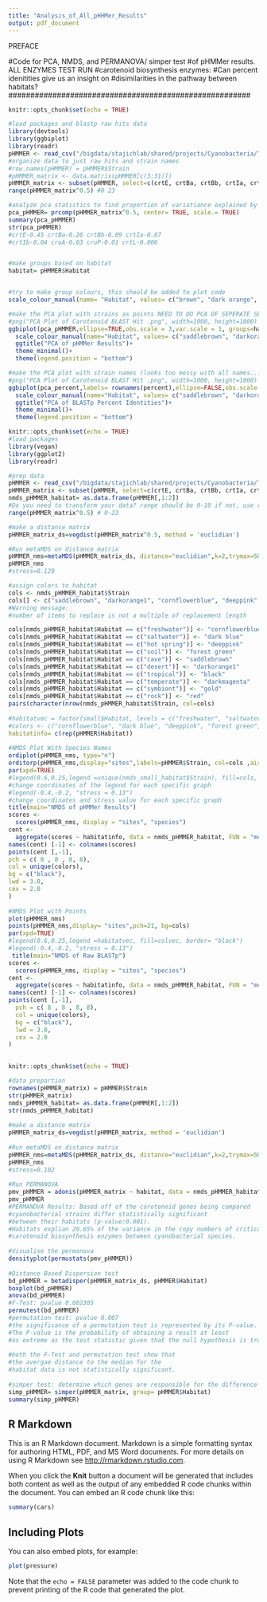 ```yaml
---
title: "Analysis_of_All_pHHMer_Results"
output: pdf_document
---
```


#################### PREFACE ##########################
#Code for PCA, NMDS, and PERMANOVA/ simper test 
#of pHMMer results. ALL ENZYMES TEST RUN 
#carotenoid biosynthesis enzymes:
#Can percent idenitities give us an insight on 
#disimilarities in the pathway between habitats?  
#######################################################

```r
knitr::opts_chunk$set(echo = TRUE)

#load packages and blastp raw hits data 
library(devtools)
library(ggbiplot)
library(readr)
pHMMER <- read_csv("/bigdata/stajichlab/shared/projects/Cyanobacteria/Terresterial_Cyano/Cyano Carotenoids pHMMER Results - phmmer (1).csv")
#organize data to just raw hits and strain names 
#row.names(pHMMER) = pHMMER$Strain
#pHMMER_matrix <- data.matrix(pHMMER[c(3:31)])
pHMMER_matrix <- subset(pHMMER, select=c(crtE, crtBa, crtBb, crtIa, crtIb, cruA, cruP, crtL, crtRa, crtRb, crtG, crtX, crtW, crtOa, crtN,crtP, crtQa, crtQb, cruF, crtM),row.names=1)
range(pHMMER_matrix^0.5) #0 23

#analyze pca statistics to find proportion of variatiance explained by each gene 
pca_pHMMER= prcomp(pHMMER_matrix^0.5, center= TRUE, scale.= TRUE)
summary(pca_pHMMER)
str(pca_pHMMER)
#crtE-0.45 crtBa-0.26 crtBb-0.09 crtIa-0.07
#crtIb-0.04 cruA-0.03 cruP-0.01 crtL-0.006


#make groups based on habitat
habitat= pHMMER$Habitat


#try to make group colours, this should be added to plot code 
scale_colour_manual(name= "Habitat", values= c("brown", "dark orange", "blue", "pink", "red", "dark blue", "forest green", "dark yellow", "red", "black"))

#make the PCA plot with strains as points NEED TO DO PCA OF SEPERATE SETS OF GENES 
#png("PCA Plot of Carotenoid BLAST Hit .png", width=1000, height=1000)
ggbiplot(pca_pHMMER,ellipse=TRUE,obs.scale = 3,var.scale = 1, groups=habitat) +
  scale_colour_manual(name="Habitat", values= c("saddlebrown", "darkorange1", "cornflowerblue", "deeppink", "red", "dark blue", "forest green", "gold", "darkmagenta", "black"))+
  ggtitle("PCA of pHMMer Results")+
  theme_minimal()+
  theme(legend.position = "bottom")

#make the PCA plot with strain names (looks too messy with all names...)
#png("PCA Plot of Carotenoid BLAST Hit .png", width=1000, height=1000)
ggbiplot(pca_percent,labels= rownames(percent),ellipse=FALSE,obs.scale = 3,var.scale = 1, groups=habitat) +
  scale_colour_manual(name="Habitat", values= c("saddlebrown", "darkorange1", "cornflowerblue", "deeppink", "red", "dark blue", "forest green", "gold", "darkmagenta", "black"))+
  ggtitle("PCA of BLASTp Percent Identities")+
  theme_minimal()+
  theme(legend.position = "bottom")
```

```r
knitr::opts_chunk$set(echo = TRUE)
#load packages 
library(vegan)
library(ggplot2)
library(readr)

#prep data
pHMMER <- read_csv("/bigdata/stajichlab/shared/projects/Cyanobacteria/Terresterial_Cyano/Cyano Carotenoids pHMMER Results - phmmer (1).csv")
pHMMER_matrix <- subset(pHMMER, select=c(crtE, crtBa, crtBb, crtIa, crtIb, cruA, cruP, crtL, crtRa, crtRb, crtG, crtX, crtW, crtOa, crtN,crtP, crtQa, crtQb, cruF, crtM),row.names=1)
nmds_pHMMER_habitat= as.data.frame(pHMMER[,1:2])
#Do you need to transform your data? range should be 0-10 if not, use root function
range(pHMMER_matrix^0.5) # 0-23

#make a distance matrix
pHMMER_matrix_ds=vegdist(pHMMER_matrix^0.5, method = 'euclidian')

#Run metaMDS on distance matrix
pHMMER_nms=metaMDS(pHMMER_matrix_ds, distance="euclidian",k=2,trymax=500)
pHMMER_nms
#stress=0.129

#assign colors to habitat
cols <- nmds_pHMMER_habitat$Strain
cols[] <- c("saddlebrown", "darkorange1", "cornflowerblue", "deeppink", "red", "dark blue", "forest green", "gold", "darkmagenta", "black")
#Warning message:
#number of items to replace is not a multiple of replacement length

cols[nmds_pHMMER_habitat$Habitat == c("freshwater")] <- "cornflowerblue"
cols[nmds_pHMMER_habitat$Habitat == c("saltwater")] <- "dark blue"
cols[nmds_pHMMER_habitat$Habitat == c("hot spring")] <- "deeppink"
cols[nmds_pHMMER_habitat$Habitat == c("soil")] <- "forest green"
cols[nmds_pHMMER_habitat$Habitat == c("cave")] <- "saddlebrown"
cols[nmds_pHMMER_habitat$Habitat == c("desert")] <- "darkorange1"
cols[nmds_pHMMER_habitat$Habitat == c("tropical")] <- "black"
cols[nmds_pHMMER_habitat$Habitat == c("temperate")] <- "darkmagenta"
cols[nmds_pHMMER_habitat$Habitat == c("symbiont")] <- "gold"
cols[nmds_pHMMER_habitat$Habitat == c("rock")] <- "red"
pairs(character(nrow(nmds_pHMMER_habitat$Strain, col=cols)
                
#habitatvec = factor(small$Habitat, levels = c("freshwater", "saltwater", "hot spring", "soil", "cave", "desert", "tropical", "temperate", "symbiont", "rock"))
#colors <- c("cornflowerblue", "dark blue", "deeppink", "forest green", "saddlebrown", "darkorange1", "black", "darkmagenta", "gold", "red")
habitatinfo= c(rep(pHMMER$Habitat))
                
#NMDS Plot With Species Names 
ordiplot(pHMMER_nms, type="n")
orditorp(pHMMER_nms,display="sites",labels=pHMMER$Strain, col=cols ,air=0.00025)
par(xpd=TRUE)
#legend(0.6,0.25,legend =unique(nmds_small_habitat$Strain), fill=cols, border= "black")
#change coordinates of the legend for each specific graph
#legend(-0.4,-0.2, "stress = 0.13") 
#change coordinates and stress value for each specific graph
title(main="NMDS of pHMMer Results")
scores <-
  scores(pHMMER_nms, display = "sites", "species")
cent <-
  aggregate(scores ~ habitatinfo, data = nmds_pHMMER_habitat, FUN = "mean")
names(cent) [-1] <- colnames(scores)
points(cent [,-1],
pch = c( 8 , 8 , 8, 8),
col = unique(colors),
bg = c("black"),
lwd = 3.0,
cex = 2.0
)
                
#NMDS Plot with Points
plot(pHMMER_nms)
points(pHMMER_nms,display= "sites",pch=21, bg=cols) 
par(xpd=TRUE)
#legend(0.6,0.25,legend =habitatvec, fill=colvec, border= "black")
#legend(-0.4,-0.2, "stress = 0.13") 
 title(main="NMDS of Raw BLASTp")
scores <-
  scores(pHMMER_nms, display = "sites", "species")
cent <-
  aggregate(scores ~ habitatinfo, data = nmds_pHMMER_habitat, FUN = "mean")
names(cent) [-1] <- colnames(scores)
points(cent [,-1],
  pch = c( 8 , 8 , 8, 8),
  col = unique(colors),
  bg = c("black"),
  lwd = 3.0,
  cex = 2.0
)
 
```

```r
knitr::opts_chunk$set(echo = TRUE)

#data prepartion 
rownames(pHMMER_matrix) = pHMMER$Strain
str(pHMMER_matrix)
nmds_pHMMER_habitat= as.data.frame(pHMMER[,1:2])
str(nmds_pHMMER_habitat)
                
#make a distance matrix
pHMMER_matrix_ds=vegdist(pHMMER_matrix, method = 'euclidian')
                
#Run metaMDS on distance matrix
pHMMER_nms=metaMDS(pHMMER_matrix_ds, distance="euclidian",k=2,trymax=500)
pHMMER_nms
#stress=0.102
                
#Run PERMANOVA
pmv_pHMMER = adonis(pHMMER_matrix ~ habitat, data = nmds_pHMMER_habitat, permutations = 999, method = 'euclidean')
pmv_pHMMER
#PERMANOVA Results: Based off of the carotenoid genes being compared
#cyanobacterial strains differ statistically significant 
#between their habitats (p-value:0.001).
#Habitats explian 20.65% of the variance in the copy numbers of critical 
#carotenoid biosynthesis enzymes between cyanobacterial species. 
                
#Visualise the permanova
densityplot(permustats(pmv_pHMMER))
                
#Distance Based Dispersion test 
bd_pHMMER = betadisper(pHMMER_matrix_ds, pHMMER$Habitat)
boxplot(bd_pHMMER)
anova(bd_pHMMER) 
#F-Test: pvalue 0.002305
permutest(bd_pHMMER)
#permutation test: pvalue 0.007
#the significance of a permutation test is represented by its P-value. 
#The P-value is the probability of obtaining a result at least 
#as extreme as the test statistic given that the null hypothesis is true. 
                
#both the F-Test and permutation test show that 
#the avergae distance to the median for the 
#habitat data is not statistically significant. 
                
#simper test: determine which genes are responsible for the difference between 2 compared habiatat groups 
simp_pHMMER= simper(pHMMER_matrix, group= pHMMER$Habitat)
summary(simp_pHMMER)
```

## R Markdown

This is an R Markdown document. Markdown is a simple formatting syntax for authoring HTML, PDF, and MS Word documents. For more details on using R Markdown see <http://rmarkdown.rstudio.com>.

When you click the **Knit** button a document will be generated that includes both content as well as the output of any embedded R code chunks within the document. You can embed an R code chunk like this:

```r
summary(cars)
```

## Including Plots

You can also embed plots, for example:

```r
plot(pressure)
```

Note that the `echo = FALSE` parameter was added to the code chunk to prevent printing of the R code that generated the plot.
